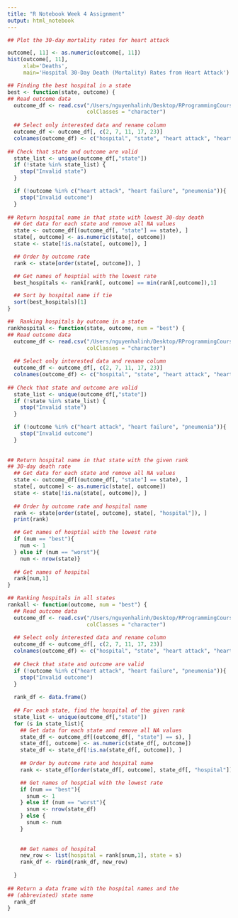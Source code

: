 ```yaml
---
title: "R Notebook Week 4 Assignment"
output: html_notebook
---
```



```r
## Plot the 30-day mortality rates for heart attack

outcome[, 11] <- as.numeric(outcome[, 11])
hist(outcome[, 11],
     xlab='Deaths',
     main='Hospital 30-Day Death (Mortality) Rates from Heart Attack')
```

```r
## Finding the best hospital in a state
best <- function(state, outcome) {
## Read outcome data
  outcome_df <- read.csv("/Users/nguyenhalinh/Desktop/RProgrammingCourse/week4/rprog_data_ProgAssignment3-data/outcome-of-care-measures.csv",
                         colClasses = "character")
  
  ## Select only interested data and rename column
  outcome_df <- outcome_df[, c(2, 7, 11, 17, 23)]
  colnames(outcome_df) <- c("hospital", "state", "heart attack", "heart failure", "pneumonia")
  
## Check that state and outcome are valid
  state_list <- unique(outcome_df[,"state"])
  if (!state %in% state_list) {
    stop("Invalid state")
  }

  if (!outcome %in% c("heart attack", "heart failure", "pneumonia")){
    stop("Invalid outcome")
  }
  
## Return hospital name in that state with lowest 30-day death
  ## Get data for each state and remove all NA values
  state <- outcome_df[(outcome_df[, "state"] == state), ]
  state[, outcome] <- as.numeric(state[, outcome])
  state <- state[!is.na(state[, outcome]), ]

  ## Order by outcome rate
  rank <- state[order(state[, outcome]), ]

  ## Get names of hosptial with the lowest rate
  best_hospitals <- rank[rank[, outcome] == min(rank[,outcome]),1]

  ## Sort by hospital name if tie
  sort(best_hospitals)[1]
}
```

```r
##  Ranking hospitals by outcome in a state
rankhospital <- function(state, outcome, num = "best") {
## Read outcome data
  outcome_df <- read.csv("/Users/nguyenhalinh/Desktop/RProgrammingCourse/week4/rprog_data_ProgAssignment3-data/outcome-of-care-measures.csv",
                         colClasses = "character")
  
  ## Select only interested data and rename column
  outcome_df <- outcome_df[, c(2, 7, 11, 17, 23)]
  colnames(outcome_df) <- c("hospital", "state", "heart attack", "heart failure", "pneumonia")
  
## Check that state and outcome are valid
  state_list <- unique(outcome_df[,"state"])
  if (!state %in% state_list) {
    stop("Invalid state")
  }

  if (!outcome %in% c("heart attack", "heart failure", "pneumonia")){
    stop("Invalid outcome")
  }
    
  
## Return hospital name in that state with the given rank
## 30-day death rate
  ## Get data for each state and remove all NA values
  state <- outcome_df[(outcome_df[, "state"] == state), ]
  state[, outcome] <- as.numeric(state[, outcome])
  state <- state[!is.na(state[, outcome]), ]
  
  ## Order by outcome rate and hospital name
  rank <- state[order(state[, outcome], state[, "hospital"]), ]
  print(rank)

  ## Get names of hosptial with the lowest rate
  if (num == "best"){
    num <- 1
  } else if (num == "worst"){
    num <- nrow(state)}
  
  ## Get names of hospital 
  rank[num,1]
}
```

```r
## Ranking hospitals in all states
rankall <- function(outcome, num = "best") {
  ## Read outcome data
  outcome_df <- read.csv("/Users/nguyenhalinh/Desktop/RProgrammingCourse/week4/rprog_data_ProgAssignment3-data/outcome-of-care-measures.csv",
                         colClasses = "character")
  
  ## Select only interested data and rename column
  outcome_df <- outcome_df[, c(2, 7, 11, 17, 23)]
  colnames(outcome_df) <- c("hospital", "state", "heart attack", "heart failure", "pneumonia")
  
  ## Check that state and outcome are valid
  if (!outcome %in% c("heart attack", "heart failure", "pneumonia")){
    stop("Invalid outcome")
  }
 
  rank_df <- data.frame()
  
  ## For each state, find the hospital of the given rank
  state_list <- unique(outcome_df[,"state"])
  for (s in state_list){
    ## Get data for each state and remove all NA values
    state_df <- outcome_df[(outcome_df[, "state"] == s), ]
    state_df[, outcome] <- as.numeric(state_df[, outcome])
    state_df <- state_df[!is.na(state_df[, outcome]), ]
  
    ## Order by outcome rate and hospital name
    rank <- state_df[order(state_df[, outcome], state_df[, "hospital"]), ]

    ## Get names of hosptial with the lowest rate
    if (num == "best"){
      snum <- 1
    } else if (num == "worst"){
      snum <- nrow(state_df)
    } else {
      snum <- num
    }
    
  
    ## Get names of hospital
    new_row <- list(hospital = rank[snum,1], state = s)
    rank_df <- rbind(rank_df, new_row)
    
  }
  
## Return a data frame with the hospital names and the
## (abbreviated) state name
  rank_df
}
```

